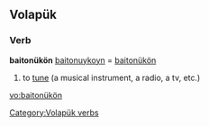 ==Volapük==

===Verb===
'''baitonükön'''
[[baitonuykoyn]] = [[baitonükön]]

# to [[tune]] (a musical instrument, a radio, a tv, etc.)

[[Category:Volapük verbs]]

[[vo:baitonükön]]